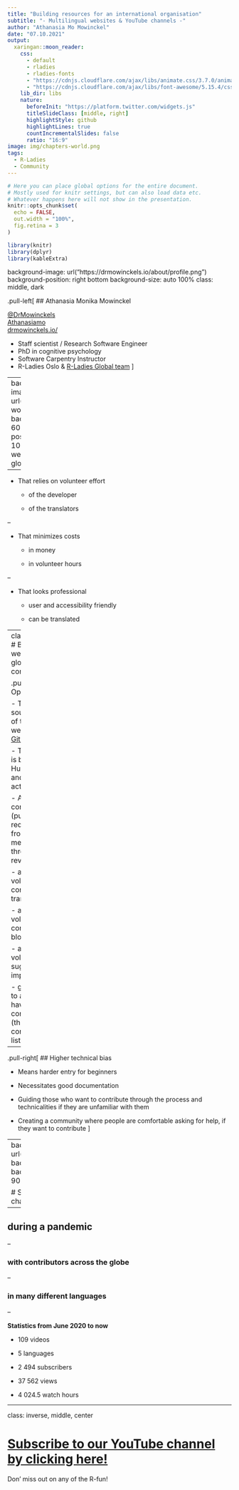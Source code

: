 ```yaml
---
title: "Building resources for an international organisation"
subtitle: "- Multilingual websites & YouTube channels -"
author: "Athanasia Mo Mowinckel"
date: "07.10.2021"
output:
  xaringan::moon_reader:
    css: 
      - default
      - rladies
      - rladies-fonts
      - "https://cdnjs.cloudflare.com/ajax/libs/animate.css/3.7.0/animate.min.css"
      - "https://cdnjs.cloudflare.com/ajax/libs/font-awesome/5.15.4/css/all.min.css"
    lib_dir: libs
    nature:
      beforeInit: "https://platform.twitter.com/widgets.js"
      titleSlideClass: [middle, right]
      highlightStyle: github
      highlightLines: true
      countIncrementalSlides: false 
      ratio: "16:9"
image: img/chapters-world.png
tags:
  - R-Ladies
  - Community
---
```


```r
# Here you can place global options for the entire document.
# Mostly used for knitr settings, but can also load data etc.
# Whatever happens here will not show in the presentation.
knitr::opts_chunk$set(
  echo = FALSE,
  out.width = "100%",
  fig.retina = 3
)

library(knitr)
library(dplyr)
library(kableExtra)
```

background-image: url("https://drmowinckels.io/about/profile.png")
background-position: right bottom
background-size: auto 100%
class: middle, dark

.pull-left[
## Athanasia Monika Mowinckel

[<i class="fab fa-twitter fa-2x"></i> @DrMowinckels](https://twitter.com/DrMowinckels)   
[<i class="fab fa-github fa-2x" aria-hidden="true"></i> Athanasiamo](https://github.com/Athanasiamo)  
[<i class="fa fa-globe fa-2x" aria-hidden="true"></i> drmowinckels.io/](https://drmowinckels.io/)  

- Staff scientist / Research Software Engineer  
- PhD in cognitive psychology  
- Software Carpentry Instructor   
- R-Ladies Oslo & [R-Ladies Global team](www.rladies.org)
] 

---
background-image: url("img/chapters-world.png")
background-size: 60%
background-position: 85% 100%
# Building a website for a global community

--

- That relies on volunteer effort

  - of the developer

  - of the translators

--

- That minimizes costs

  - in money
  
  - in volunteer hours
  
--

- That looks professional
  
  - user and accessibility friendly
  
  - can be translated
  
---
class: inverse
# Building a website for a global community

.pull-left[
## Open-source

- The entire source code of the new website is on [GitHub](https://github.com/rladies/website)

- The website is built using Hugo, Netlify, and GitHub actions

- Allows contributions (pull-requests) from anyone, merged through code review

    - allows volunteers to contribute translations
    
    - allows volunteers to contribute blog posts
    
    - allows volunteers to suggest improvements
    
    - gives credit to all who have contributed (through contributors list)
]

--

.pull-right[
## Higher technical bias

- Means harder entry for beginners

- Necessitates good documentation 

- Guiding those who want to contribute through the process and technicalities if they are unfamiliar with them

- Creating a community where people are comfortable asking for help, if they want to contribute
]

---
background-image: url("img/youtube_home.png")
background-size: 50%
background-position: 90% 90%

# Setting up a YouTube channel

--

## during a pandemic

--

### with contributors across the globe

--

### in many different languages

--

**Statistics from June 2020 to now**

 - <i class="fab fa-youtube" aria-hidden="true"></i> 109 videos
 
 - <i class="fas fa-language" aria-hidden="true"></i> 5 languages
 
 - <i class="fa fa-users" aria-hidden="true"></i> 2 494 subscribers
 
 - <i class="fa fa-eye" aria-hidden="true"></i> 37 562 views
 
 - <i class="fa fa-clock" aria-hidden="true"></i> 4 024.5 watch hours


---

class: inverse, middle, center

# [Subscribe to our YouTube channel by clicking here!](https://www.youtube.com/rladies-global)
Don' miss out on any of the R-fun!




